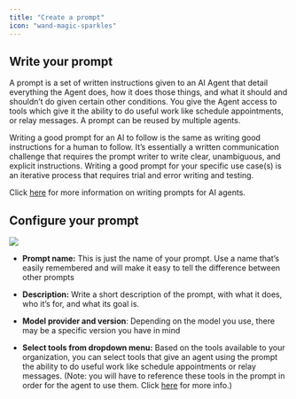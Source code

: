 ```yaml
---
title: "Create a prompt"
icon: "wand-magic-sparkles"
---
```


## Write your prompt

A prompt is a set of written instructions given to an AI Agent that detail everything the Agent does, how it does those things, and what it should and shouldn’t do given certain other conditions. You give the Agent access to tools which give it the ability to do useful work like schedule appointments, or relay messages. A prompt can be reused by multiple agents.

Writing a good prompt for an AI to follow is the same as writing good instructions for a human to follow. It’s essentially a written communication challenge that requires the prompt writer to write clear, unambiguous, and explicit instructions. Writing a good prompt for your specific use case(s) is an iterative process that requires trial and error writing and testing. 

Click [here](https://docs.syllable.ai/Resources/res_WritePrompt) for more information on writing prompts for AI agents.

## Configure your prompt

![](/images/configure_prompt.jpg)

* **Prompt name:** This is just the name of your prompt. Use a name that’s easily remembered and will make it easy to tell the difference between other prompts

* **Description:** Write a short description of the prompt, with what it does, who it’s for, and what its goal is. 

* **Model provider and version**: Depending on the model you use, there may be a specific version you have in mind

* **Select tools from dropdown menu:** Based on the tools available to your organization, you can select tools that give an agent using the prompt the ability to do useful work like schedule appointments or relay messages. (Note: you will have to reference these tools in the prompt in order for the agent to use them. Click [here](https://docs.syllable.ai/Resources/Tools) for more info.)